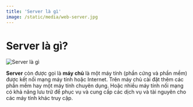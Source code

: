 ```yaml
---
title: 'Server là gì'
image: /static/media/web-server.jpg
---
```


# Server là gì?

![Server là gì](/static/media/web-server.jpg)

**Server** còn được gọi là **máy chủ** là một máy tính (phần cứng và phần mềm) được kết nối mạng máy tính hoặc Internet. Trên máy chủ cài đặt thêm các phần mềm hay một máy tính chuyên dụng. Hoặc nhiều máy tính nối mạng có khả năng lưu trữ để phục vụ và cung cấp các dịch vụ và tài nguyên cho các máy tính khác truy cập.
